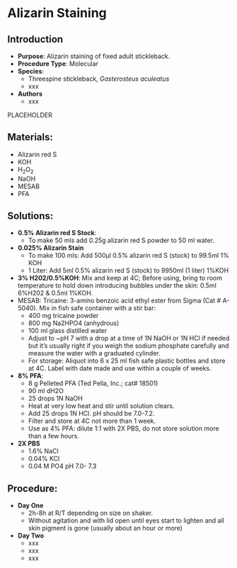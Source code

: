 # Alizarin Staining {#sec-molec-aliz}

## Introduction

-   **Purpose**: Alizarin staining of fixed adult stickleback.
-   **Procedure Type**: Molecular
-   **Species**:
    -   Threespine stickleback, *Gasterosteus aculeatus*
    -   xxx
-   **Authors**
    -   xxx

::: {.callout-warning title="Schedule for Cleaning"}
PLACEHOLDER
:::

## Materials:

-   Alizarin red S
-   KOH
-   H~2~O~2~
-   NaOH
-   MESAB
-   PFA

## Solutions:

-   **0.5% Alizarin red S Stock**:
    -   To make 50 mls add 0.25g alizarin red S powder to 50 ml water.
-   **0.025% Alizarin Stain**
    -   To make 100 mls: Add 500µl 0.5% alizarin red S (stock) to 99.5ml 1% KOH
    -   1 Liter: Add 5ml 0.5% alizarin red S (stock) to 9950ml (1 liter) 1%KOH
-   **3% H202/0.5%KOH**: Mix and keep at 4C; Before using, bring to room temperature to hold down introducing bubbles under the skin: 0.5ml 6%H202 & 0.5ml 1%KOH.
-   MESAB: Tricaine: 3-amino benzoic acid ethyl ester from Sigma (Cat \# A-5040). Mix in fish safe container with a stir bar:
    -   400 mg tricaine powder
    -   800 mg Na2HPO4 (anhydrous)
    -   100 ml glass distilled water
    -   Adjust to \~pH 7 with a drop at a time of 1N NaOH or 1N HCl if needed but it's usually right if you weigh the sodium phosphate carefully and measure the water with a graduated cylinder.
    -   For storage: Aliquot into 6 x 25 ml fish safe plastic bottles and store at 4C. Label with date made and use within a couple of weeks.
-   **8% PFA**:
    -   8 g Pelleted PFA (Ted Pella, Inc.; cat# 18501)
    -   90 ml dH2O
    -   25 drops 1N NaOH
    -   Heat at very low heat and stir until solution clears.
    -   Add 25 drops 1N HCl. pH should be 7.0-7.2.
    -   Filter and store at 4C not more than 1 week.
    -   Use as 4% PFA: dilute 1:1 with 2X PBS, do not store solution more than a few hours.
-   **2X PBS**
    -   1.6% NaCl
    -   0.04% KCl
    -   0.04 M PO4 pH 7.0- 7.3

## Procedure:

-   **Day One**
    -   2h-8h at R/T depending on size on shaker.
    -   Without agitation and with lid open until eyes start to lighten and all skin pigment is gone (usually about an hour or more)
-   **Day Two**
    -   xxx
    -   xxx
    -   xxx
